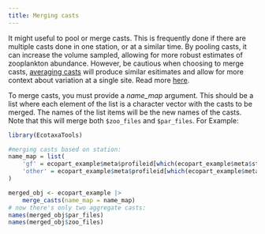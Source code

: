 ```yaml
---
title: Merging casts
---
```


It might useful to pool or merge casts. This is frequently done if there are multiple casts done in one station, or at a similar time. By pooling casts, it can increase the volume sampled, allowing for more robust estimates of zooplankton abundance. However, be cautious when choosing to merge casts, [averaging casts](uvp_avg-concentration.qmd) will produce similar esitimates and allow for more context about variation at a single site. Read more [here](https://www.frontiersin.org/articles/10.3389/fmars.2022.898057/full).\n\n

To merge casts, you must provide a *name_map* argument. This should be a list where each element of the list is a character vector with the casts to be merged. The names of the list items will be the new names of the casts. Note that this will merge both `$zoo_files` and `$par_files`.
\n\n
For Example:
```r
library(EcotaxaTools)

#merging casts based on station:
name_map = list(
    'gf' = ecopart_example$meta$profileid[which(ecopart_example$meta$stationid == 'gf')],
    'other' = ecopart_example$meta$profileid[which(ecopart_example$meta$stationid != 'gf')]
)

merged_obj <- ecopart_example |>
    merge_casts(name_map = name_map)
# now there's only two aggregate casts:
names(merged_obj$par_files)
names(merged_obj$zoo_files)
```